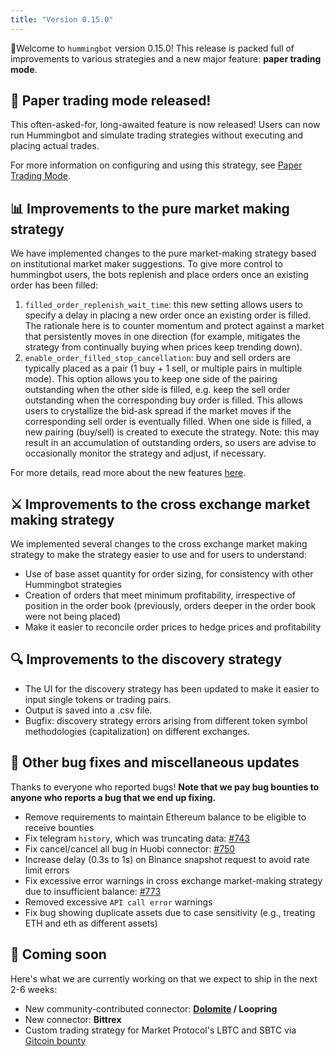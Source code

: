 ```yaml
---
title: "Version 0.15.0"
---
```


🚀Welcome to `hummingbot` version 0.15.0! This release is packed full of improvements to various strategies and a new major feature: **paper trading mode**.

## 📝 Paper trading mode released!

This often-asked-for, long-awaited feature is now released! Users can now run Hummingbot and simulate trading strategies without executing and placing actual trades.

For more information on configuring and using this strategy, see [Paper Trading Mode](/operation/overview/#hummingbot-commands).

## 📊 Improvements to the **pure market making** strategy

We have implemented changes to the pure market-making strategy based on institutional market maker suggestions. To give more control to hummingbot users, the bots replenish and place orders once an existing order has been filled:

1. `filled_order_replenish_wait_time`: this new setting allows users to specify a delay in placing a new order once an existing order is filled. The rationale here is to counter momentum and protect against a market that persistently moves in one direction (for example, mitigates the strategy from continually buying when prices keep trending down).
2. `enable_order_filled_stop_cancellation`: buy and sell orders are typically placed as a pair (1 buy + 1 sell, or multiple pairs in multiple mode). This option allows you to keep one side of the pairing outstanding when the other side is filled, e.g. keep the sell order outstanding when the corresponding buy order is filled. This allows users to crystallize the bid-ask spread if the market moves if the corresponding sell order is eventually filled. When one side is filled, a new pairing (buy/sell) is created to execute the strategy. Note: this may result in an accumulation of outstanding orders, so users are advise to occasionally monitor the strategy and adjust, if necessary.

For more details, read more about the new features [here](/strategies/pure-market-making/#order-adjustment-based-on-filled-events).

## ⚔️ Improvements to the **cross exchange market making** strategy

We implemented several changes to the cross exchange market making strategy to make the strategy easier to use and for users to understand:

- Use of base asset quantity for order sizing, for consistency with other Hummingbot strategies
- Creation of orders that meet minimum profitability, irrespective of position in the order book (previously, orders deeper in the order book were not being placed)
- Make it easier to reconcile order prices to hedge prices and profitability

## 🔍 Improvements to the **discovery** strategy

- The UI for the discovery strategy has been updated to make it easier to input single tokens or trading pairs.
- Output is saved into a .csv file.
- Bugfix: discovery strategy errors arising from different token symbol methodologies (capitalization) on different exchanges.

## 🐞 Other bug fixes and miscellaneous updates

Thanks to everyone who reported bugs! **Note that we pay bug bounties to anyone who reports a bug that we end up fixing.**

- Remove requirements to maintain Ethereum balance to be eligible to receive bounties
- Fix telegram `history`, which was truncating data: [#743](https://github.com/CoinAlpha/hummingbot/issues/743)
- Fix cancel/cancel all bug in Huobi connector: [#750](https://github.com/CoinAlpha/hummingbot/issues/750)
- Increase delay (0.3s to 1s) on Binance snapshot request to avoid rate limit errors
- Fix excessive error warnings in cross exchange market-making strategy due to insufficient balance: [#773](https://github.com/CoinAlpha/hummingbot/issues/773)
- Removed excessive `API call error` warnings
- Fix bug showing duplicate assets due to case sensitivity (e.g., treating ETH and eth as different assets)

## 🚀 Coming soon

Here's what we are currently working on that we expect to ship in the next 2-6 weeks:

- New community-contributed connector: **[Dolomite](https://dolomite.io/) / Loopring**
- New connector: **Bittrex**
- Custom trading strategy for Market Protocol's LBTC and SBTC via [Gitcoin bounty](https://gitcoin.co/issue/MARKETProtocol/MARKETProtocol/230/3417)
